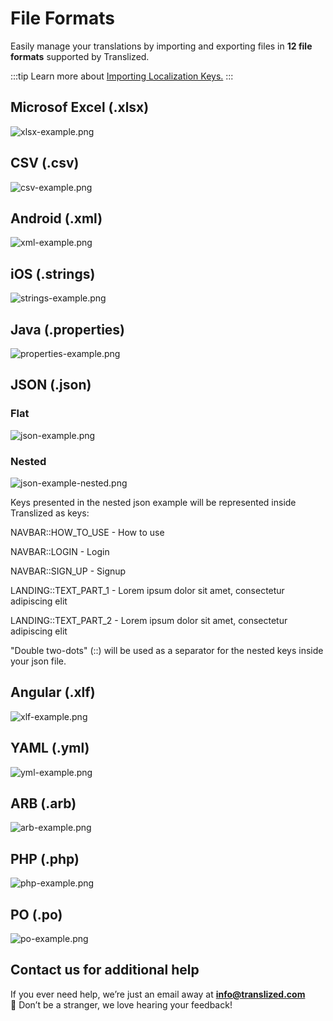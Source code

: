 # File Formats

Easily manage your translations by importing and exporting files in **12 file formats** supported by Translized.

:::tip
Learn more about [Importing Localization Keys.](/docs/guides/importing-localization-keys)
:::

## Microsof Excel (.xlsx)

![xlsx-example.png](/features/file-formats/xlsx-example.png)

## CSV (.csv)

![csv-example.png](/features/file-formats/csv-example.png)

## Android (.xml)

![xml-example.png](/features/file-formats/xml-example.png)

## iOS (.strings)

![strings-example.png](/features/file-formats/strings-example.png)

## Java (.properties)

![properties-example.png](/features/file-formats/properties-example.png)

## JSON (.json)

### Flat

![json-example.png](/features/file-formats/json-example.png)

### Nested

![json-example-nested.png](/features/file-formats/json-example-nested.png)

Keys presented in the nested json example will be represented inside Translized as keys:

NAVBAR::HOW_TO_USE - How to use

NAVBAR::LOGIN - Login

NAVBAR::SIGN_UP - Signup

LANDING::TEXT_PART_1 - Lorem ipsum dolor sit amet, consectetur adipiscing elit

LANDING::TEXT_PART_2 - Lorem ipsum dolor sit amet, consectetur adipiscing elit

"Double two-dots" (::) will be used as a separator for the nested keys inside your json file.

## Angular (.xlf)

![xlf-example.png](/features/file-formats/xlf-example.png)

## YAML (.yml)

![yml-example.png](/features/file-formats/yml-example.png)

## ARB (.arb)

![arb-example.png](/features/file-formats/arb-example.png)

## PHP (.php)

![php-example.png](/features/file-formats/php-example.png)

## PO (.po)

![po-example.png](/features/file-formats/po-example.png)

## Contact us for additional help

If you ever need help, we’re just an email away at **info@translized.com** 👋 Don’t be a stranger, we love hearing your feedback!
